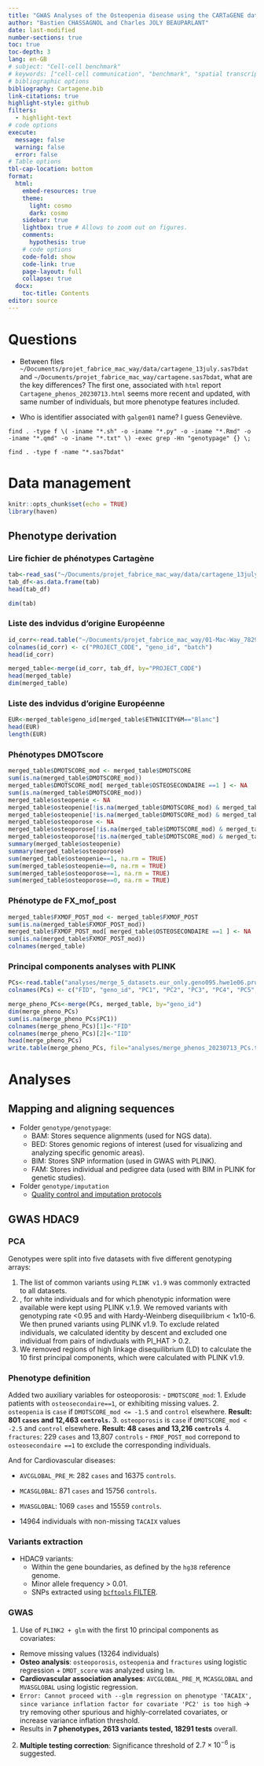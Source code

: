 ```yaml
---
title: "GWAS Analyses of the Osteopenia disease using the CARTaGENE database"
author: "Bastien CHASSAGNOL and Charles JOLY BEAUPARLANT"
date: last-modified	
number-sections: true
toc: true
toc-depth: 3
lang: en-GB
# subject: "Cell-cell benchmark"
# keywords: ["cell-cell communication", "benchmark", "spatial transcriptomics", "single-cell"]
# bibliographic options
bibliography: Cartagene.bib
link-citations: true
highlight-style: github
filters:
  - highlight-text
# code options
execute:
  message: false
  warning: false
  error: false
# Table options
tbl-cap-location: bottom
format: 
  html:
    embed-resources: true
    theme:
      light: cosmo
      dark: cosmo
    sidebar: true
    lightbox: true # Allows to zoom out on figures.
    comments: 
      hypothesis: true
    # code options
    code-fold: show
    code-link: true
    page-layout: full
    collapse: true
  docx:
    toc-title: Contents
editor: source
---
```


# Questions

- Between files `~/Documents/projet_fabrice_mac_way/data/cartagene_13july.sas7bdat` and `~/Documents/projet_fabrice_mac_way/cartagene.sas7bdat`, what are the key differences? The first one, associated with `html` report `Cartagene_phenos_20230713.html` seems more recent and updated, with same number of individuals, but more phenotype features included. 

- Who is identifier associated with `galgen01` name? I guess Geneviève.

`find . -type f \( -iname "*.sh" -o -iname "*.py" -o -iname "*.Rmd" -o -iname "*.qmd" -o -iname "*.txt" \) -exec grep -Hn "genotypage" {} \;`

`find . -type f -name "*.sas7bdat"`


# Data management

```r
knitr::opts_chunk$set(echo = TRUE)
library(haven)
```

## Phenotype derivation

### Lire fichier de phénotypes Cartagène


```r
tab<-read_sas("~/Documents/projet_fabrice_mac_way/data/cartagene_13july.sas7bdat")
tab_df<-as.data.frame(tab)
head(tab_df)
```

```r
dim(tab)
```

### Liste des indvidus d'origine Européenne

```r
id_corr<-read.table("~/Documents/projet_fabrice_mac_way/01-Mac-Way_782958_code_genetique_24Feb2023 (1).csv", sep=";", header=TRUE)
colnames(id_corr) <- c("PROJECT_CODE", "geno_id", "batch")
head(id_corr)
```
```r
merged_table<-merge(id_corr, tab_df, by="PROJECT_CODE")
head(merged_table)
dim(merged_table)
```
### Liste des indvidus d'origine Européenne

```r
EUR<-merged_table$geno_id[merged_table$ETHNICITY6M=="Blanc"]
head(EUR)
length(EUR)
```

### Phénotypes DMOTscore
```r
merged_table$DMOTSCORE_mod <- merged_table$DMOTSCORE
sum(is.na(merged_table$DMOTSCORE_mod))
merged_table$DMOTSCORE_mod[ merged_table$OSTEOSECONDAIRE ==1 ] <- NA
sum(is.na(merged_table$DMOTSCORE_mod))
merged_table$osteopenie <- NA
merged_table$osteopenie[!is.na(merged_table$DMOTSCORE_mod) & merged_table$DMOTSCORE_mod <= -1.5] <-1
merged_table$osteopenie[!is.na(merged_table$DMOTSCORE_mod) & merged_table$DMOTSCORE_mod > -1.5] <-0
merged_table$osteoporose <- NA
merged_table$osteoporose[!is.na(merged_table$DMOTSCORE_mod) & merged_table$DMOTSCORE_mod < -2.5] <-1
merged_table$osteoporose[!is.na(merged_table$DMOTSCORE_mod) & merged_table$DMOTSCORE_mod >= -2.5] <-0
summary(merged_table$osteopenie)
summary(merged_table$osteoporose)
sum(merged_table$osteopenie==1, na.rm = TRUE)
sum(merged_table$osteopenie==0, na.rm = TRUE)
sum(merged_table$osteoporose==1, na.rm = TRUE)
sum(merged_table$osteoporose==0, na.rm = TRUE)

```


### Phénotype de FX_mof_post

```r
merged_table$FXMOF_POST_mod <- merged_table$FXMOF_POST
sum(is.na(merged_table$FXMOF_POST_mod))
merged_table$FXMOF_POST_mod[ merged_table$OSTEOSECONDAIRE ==1 ] <- NA
sum(is.na(merged_table$FXMOF_POST_mod))
colnames(merged_table)
```

### Principal components analyses with PLINK

```r
PCs<-read.table("analyses/merge_5_datasets.eur_only.geno095.hwe1e06.pruned_snps.high_LD_excluded.unrelated_ind.PCA.eigenvec", header=FALSE)
colnames(PCs) <- c("FID", "geno_id", "PC1", "PC2", "PC3", "PC4", "PC5", "PC6", "PC7", "PC8", "PC9", "PC10")
```

```r
merge_pheno_PCs<-merge(PCs, merged_table, by="geno_id")
dim(merge_pheno_PCs)
sum(is.na(merge_pheno_PCs$PC1))
colnames(merge_pheno_PCs)[1]<-"FID"
colnames(merge_pheno_PCs)[2]<-"IID"
head(merge_pheno_PCs)
write.table(merge_pheno_PCs, file="analyses/merge_phenos_20230713_PCs.txt", col.names=TRUE, row.names = FALSE, sep="\t", quote=FALSE)
```



# Analyses

## Mapping and aligning sequences

- Folder `genotype/genotypage`: 
  - BAM: Stores sequence alignments (used for NGS data).
  - BED: Stores genomic regions of interest (used for visualizing and analyzing specific genomic areas).
  - BIM: Stores SNP information (used in GWAS with PLINK).
  - FAM: Stores individual and pedigree data (used with BIM in PLINK for genetic studies).
  
- Folder `genotype/imputation`
  - [Quality control and imputation protocols](https://cartagene.qc.ca/fr/chercheurs/donnees-genetiques.html)

## GWAS HDAC9

### PCA 

Genotypes were split into five datasets with five different genotyping arrays:

1. The list of common variants using `PLINK v1.9` was commonly extracted to all datasets.
2. , for white individuals and for which phenotypic information were available were kept using PLINK v.1.9. We removed variants with genotyping rate <0.95 and with Hardy-Weinberg disequilibrium < 1x10-6.  We then pruned variants using PLINK v1.9. To exclude related individuals, we calculated identity by descent and excluded one individual from pairs of indivduals with PI_HAT > 0.2. 
3. We removed regions of high linkage disequilibrium (LD) to calculate the 10 first principal components, which were calculated with PLINK v1.9.

### Phenotype definition

Added two auxiliary variables for osteoporosis: 
  - `DMOTSCORE_mod`:
    1. Exlude patients with `osteosecondaire==1`, or exhibiting missing values.
    2. `osteopenia` is `case` if `DMOTSCORE_mod <= -1.5` and `control` elsewhere. **Result: 801 `cases` and 12,463 `controls`.**
    3. `osteoporosis` is `case` if `DMOTSCORE_mod < -2.5` and `control` elsewhere. **Result: 48 `cases` and 13,216 `controls`**
    4. `fractures`: 229 `cases` and 13,807 `controls`
  - `FMOF_POST_mod` correpond to `osteosecondaire ==1` to exclude the corresponding individuals. 
  
  
And for Cardiovascular diseases: 

- `AVCGLOBAL_PRE_M`: 282 `cases` and $16375$ `controls`.
- `MCASGLOBAL`: $871$ `cases` and $15756$ `controls`. 
- `MVASGLOBAL`: $1069$ `cases` and $15559$ `controls`.

- 14964 individuals with non-missing `TACAIX` values

### Variants extraction

- HDAC9 variants:
  - Within the gene boundaries, as defined by the `hg38` reference genome.
  - Minor allele frequency > 0.01. 
  - SNPs extracted using [`bcftools` FILTER](https://samtools.github.io/bcftools/howtos/filtering.html).

### GWAS

1. Use of `PLINK2 + glm` with the first 10 principal components as covariates:

  - Remove missing values (13264 individuals)
  - **Osteo analysis**: `osteoporosis`, `osteopenia` and `fractures` using logistic regression + `DMOT_score` was analyzed using `lm`.
  - **Cardiovascular association analyses**: `AVCGLOBAL_PRE_M`, `MCASGLOBAL` and `MVASGLOBAL` using logistic regression. 
  - `Error: Cannot proceed with --glm regression on phenotype 'TACAIX', since variance inflation factor for covariate 'PC2' is too high` -> try removing other spurious and highly-correlated covariates, or increase variance inflation threshold. 
  - Results in **7 phenotypes, 2613 variants tested, $18291$ tests** overall.

2. **Multiple testing correction**: Significance threshold of $2.7 \times 10^{-6}$ is suggested. 










